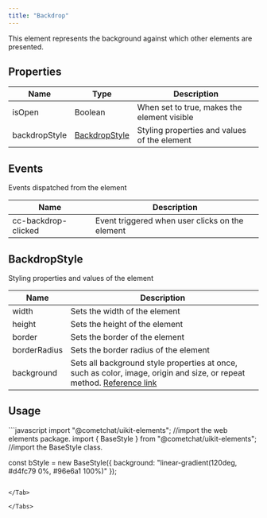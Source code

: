```yaml
---
title: "Backdrop"
---
```




This element represents the background against which other elements are presented.

## Properties

| Name          | Type                                                          | Description                                  |
| ------------- | ------------------------------------------------------------- | -------------------------------------------- |
| isOpen        | Boolean                                                       | When set to true, makes the element visible  |
| backdropStyle | [BackdropStyle](/ui-kit/react/v4/backdrop#backdropstyle) | Styling properties and values of the element |

## Events

Events dispatched from the element

| Name                | Description                                     |
| ------------------- | ----------------------------------------------- |
| cc-backdrop-clicked | Event triggered when user clicks on the element |

## BackdropStyle

Styling properties and values of the element

| Name         | Description                                                                                                                                                                          |
| ------------ | ------------------------------------------------------------------------------------------------------------------------------------------------------------------------------------ |
| width        | Sets the width of the element                                                                                                                                                        |
| height       | Sets the height of the element                                                                                                                                                       |
| border       | Sets the border of the element                                                                                                                                                       |
| borderRadius | Sets the border radius of the element                                                                                                                                                |
| background   | Sets all background style properties at once, such as color, image, origin and size, or repeat method. [Reference link](https://developer.mozilla.org/en-US/docs/Web/CSS/background) |

## Usage

<Tabs>
<Tab title="JavaScript">
```javascript
import "@cometchat/uikit-elements"; //import the web elements package.
import { BaseStyle } from "@cometchat/uikit-elements"; //import the BaseStyle class.


const bStyle = new BaseStyle({
  background: "linear-gradient(120deg, #d4fc79 0%, #96e6a1 100%)"
});
<cometchat-backdrop :backdropStyle="bStyle"></cometchat-backdrop>
```

</Tab>

</Tabs>
